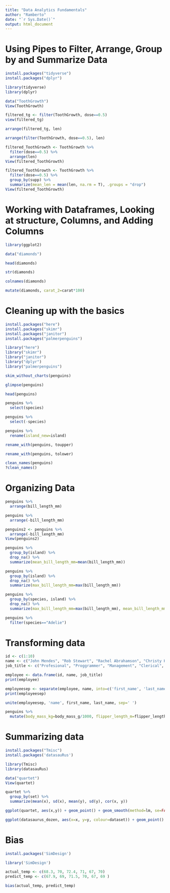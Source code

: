 ```yaml
---
title: "Data Analytics Fundamentals"
author: "Ramberto"
date: "`r Sys.Date()`"
output: html_document
---
```


# Using Pipes to Filter, Arrange, Group by and Summarize Data

```r
install.packages("tidyverse")
install.packages("dplyr")
```

```r
library(tidyverse)
library(dplyr)
```

```r
data("ToothGrowth")
View(ToothGrowth)
```

```r
filtered_tg <- filter(ToothGrowth, dose==0.5)
view(filtered_tg)
```

```r
arrange(filtered_tg, len)
```

```r
arrange(filter(ToothGrowth, dose==0.5), len)
```

```r
filtered_ToothGrowth <- ToothGrowth %>% 
  filter(dose==0.5) %>% 
  arrange(len)
View(filtered_ToothGrowth)
```

```r
filtered_ToothGrowth <- ToothGrowth %>% 
  filter(dose==0.5) %>% 
  group_by(supp) %>% 
  summarize(mean_len = mean(len, na.rm = T), .groups = "drop")
View(filtered_ToothGrowth)
```

# Working with Dataframes, Looking at structure, Columns, and Adding Columns 

```r
library(ggplot2)
```

```r
data("diamonds")
```

```r
head(diamonds)
```

```r
str(diamonds)
```

```r
colnames(diamonds)
```

```r
mutate(diamonds, carat_2=carat*100)
```

# Cleaning up with the basics

```r
install.packages("here")
install.packages("skimr")
install.packages("janitor")
install.packages("palmerpenguins")
```

```r
library("here")
library("skimr")
library("janitor")
library("dplyr")
library("palmerpenguins")
```

```r
skim_without_charts(penguins)
```

```r
glimpse(penguins)
```

```r
head(penguins)
```
 
```r
penguins %>% 
  select(species)
```
 
```r
penguins %>% 
  select(-species)
```

```r
penguins %>% 
  rename(island_new=island)
```

```r
rename_with(penguins, toupper)
```

```r
rename_with(penguins, tolower)
```

```r
clean_names(penguins)
?clean_names()
```

# Organizing Data

```r
penguins %>% 
  arrange(bill_length_mm)
```

```r
penguins %>% 
  arrange(-bill_length_mm)
```

```r
penguins2 <- penguins %>% 
  arrange(-bill_length_mm)
View(penguins2)
```

```r
penguins %>% 
  group_by(island) %>% 
  drop_na() %>% 
  summarize(mean_bill_length_mm=mean(bill_length_mm))
```

```r
penguins %>% 
  group_by(island) %>% 
  drop_na() %>% 
  summarize(max_bill_length_mm=max(bill_length_mm))
```

```r
penguins %>% 
  group_by(species, island) %>% 
  drop_na() %>% 
  summarize(max_bill_length_mm=max(bill_length_mm), mean_bill_length_mm=mean(bill_length_mm))
```

```r
penguins %>% 
  filter(species=="Adelie") 
```

# Transforming data

```r
id <- c(1:10)
name <- c("John Mendes", "Rob Stewart", "Rachel Abrahamson", "Christy Hickman", "Johnson Harper", "Firi Candace", "Sean Bean", "Luke Sky", "Albert Matte", "Ramberto Sosa")
job_title <- c("Profesional", "Proggrammer", "Management", "Clerical", "Developer", "Programmer", "Management", "Clerical", "Developer", "Programmer")

employee <- data.frame(id, name, job_title)
print(employee)
```

```r
employeesep <- separate(employee, name, into=c('first_name', 'last_name'), sep=' ')
print(employeesep)
```

```r
unite(employeesep, 'name', first_name, last_name, sep=' ')
```

```r
penguins %>% 
  mutate(body_mass_kg=body_mass_g/1000, flipper_length_m=flipper_length_mm/1000)
```

# Summarizing data

```r
install.packages("Tmisc")
install.packages('datasauRus')
```

```r
library(Tmisc)
library(datasauRus)
```

```r
data("quartet")
View(quartet)
```

```r
quartet %>% 
  group_by(set) %>% 
  summarize(mean(x), sd(x), mean(y), sd(y), cor(x, y))
```

```r
ggplot(quartet, aes(x,y)) + geom_point() + geom_smooth(method=lm, se=FALSE) + facet_wrap(~set)
```

```r
ggplot(datasaurus_dozen, aes(x=x, y=y, colour=dataset)) + geom_point() + theme_void() + theme(legend.position = "none") + facet_wrap(~dataset)
```

# Bias

```r
install.packages('SimDesign')
```

```r
library('SimDesign')
```

```r
actual_temp <- c(68.3, 70, 72.4, 71, 67, 70)
predict_temp <- c(67.9, 69, 71.5, 70, 67, 69 )
```

```r
bias(actual_temp, predict_temp)
```

